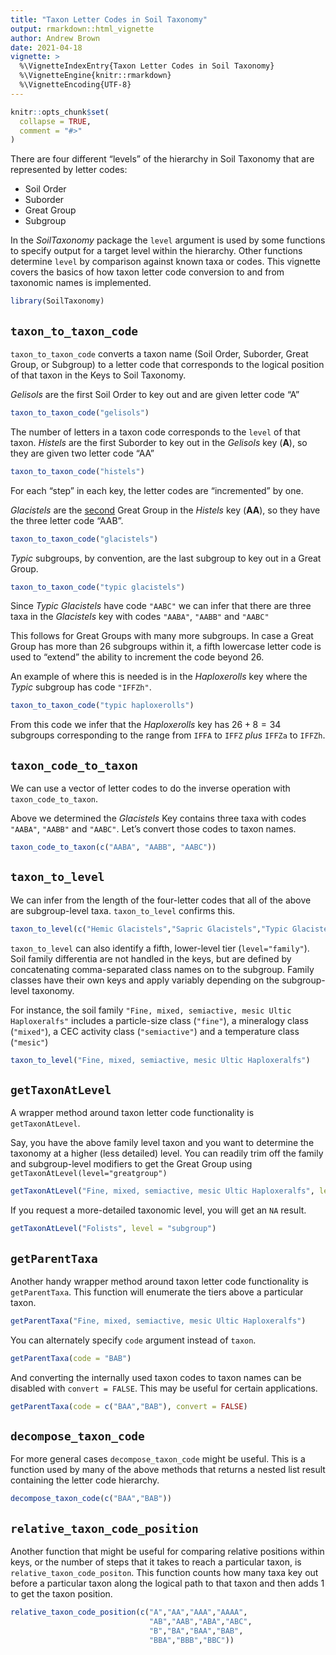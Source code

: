 ```yaml
---
title: "Taxon Letter Codes in Soil Taxonomy"
output: rmarkdown::html_vignette
author: Andrew Brown
date: 2021-04-18
vignette: >
  %\VignetteIndexEntry{Taxon Letter Codes in Soil Taxonomy}
  %\VignetteEngine{knitr::rmarkdown}
  %\VignetteEncoding{UTF-8}
---
```


```r
knitr::opts_chunk$set(
  collapse = TRUE,
  comment = "#>"
)
```

There are four different "levels" of the hierarchy in Soil Taxonomy that are represented by letter codes: 

 - Soil Order 
 - Suborder
 - Great Group
 - Subgroup

In the _SoilTaxonomy_ package the `level` argument is used by some functions to specify output for a target level within the hierarchy. Other functions determine `level` by comparison against known taxa or codes. This vignette covers the basics of how taxon letter code conversion to and from taxonomic names is implemented.

```r
library(SoilTaxonomy)
```

## `taxon_to_taxon_code`

`taxon_to_taxon_code` converts a taxon name (Soil Order, Suborder, Great Group, or Subgroup) to a letter code that corresponds to the logical position of that taxon in the Keys to Soil Taxonomy. 

_Gelisols_ are the first Soil Order to key out and are given letter code "A"

```r
taxon_to_taxon_code("gelisols")
```

The number of letters in a taxon code corresponds to the `level` of that taxon. 
_Histels_ are the first Suborder to key out in the _Gelisols_ key (**A**), so they are given two letter code "AA"

```r
taxon_to_taxon_code("histels")
```

For each "step" in each key, the letter codes are "incremented" by one. 

_Glacistels_ are the <u>second</u> Great Group in the _Histels_ key (**AA**), so they have the three letter code "AAB".  

```r
taxon_to_taxon_code("glacistels")
```

_Typic_ subgroups, by convention, are the last subgroup to key out in a Great Group. 

```r
taxon_to_taxon_code("typic glacistels")
```

Since _Typic Glacistels_ have code `"AABC"` we can infer that there are three taxa in the _Glacistels_ key with codes `"AABA"`, `"AABB"` and `"AABC"`

This follows for Great Groups with many more subgroups. In case a Great Group has more than 26 subgroups within it, a fifth lowercase letter code is used to "extend" the ability to increment the code beyond 26. 

An example of where this is needed is in the _Haploxerolls_ key where the _Typic_ subgroup has code `"IFFZh"`.

```r
taxon_to_taxon_code("typic haploxerolls")
```

From this code we infer that the _Haploxerolls_ key has $26+8=34$ subgroups corresponding to the range from `IFFA` to `IFFZ` _plus_ `IFFZa` to `IFFZh`.

## `taxon_code_to_taxon`

We can use a vector of letter codes to do the inverse operation with `taxon_code_to_taxon `.

Above we determined the _Glacistels_ Key contains three taxa with codes `"AABA"`, `"AABB"` and `"AABC"`. Let's convert those codes to taxon names.

```r
taxon_code_to_taxon(c("AABA", "AABB", "AABC"))
```

## `taxon_to_level`

We can infer from the length of the four-letter codes that all of the above are subgroup-level taxa. `taxon_to_level` confirms this.

```r
taxon_to_level(c("Hemic Glacistels","Sapric Glacistels","Typic Glacistels"))
```

`taxon_to_level` can also identify a fifth, lower-level tier (`level="family"`). Soil family differentia are not handled in the keys, but are defined by concatenating comma-separated class names on to the subgroup. Family classes have their own keys and apply variably depending on the subgroup-level taxonomy.

For instance, the soil family `"Fine, mixed, semiactive, mesic Ultic Haploxeralfs"` includes a particle-size class (`"fine"`), a mineralogy class (`"mixed"`), a CEC activity class (`"semiactive"`) and a temperature class (`"mesic"`)

```r
taxon_to_level("Fine, mixed, semiactive, mesic Ultic Haploxeralfs")
```

## `getTaxonAtLevel`

A wrapper method around taxon letter code functionality is `getTaxonAtLevel`. 

Say, you have the above family level taxon and you want to determine the taxonomy at a higher (less detailed) level. 
You can readily trim off the family and subgroup-level modifiers to get the Great Group using `getTaxonAtLevel(level="greatgroup")`

```r
getTaxonAtLevel("Fine, mixed, semiactive, mesic Ultic Haploxeralfs", level = "greatgroup")
```

If you request a more-detailed taxonomic level, you will get an `NA` result.

```r
getTaxonAtLevel("Folists", level = "subgroup")
```

## `getParentTaxa`

Another handy wrapper method around taxon letter code functionality is `getParentTaxa`. This function will enumerate the tiers above a particular taxon.

```r
getParentTaxa("Fine, mixed, semiactive, mesic Ultic Haploxeralfs")
```

You can alternately specify `code` argument instead of `taxon`.

```r
getParentTaxa(code = "BAB")
```

And converting the internally used taxon codes to taxon names can be disabled with `convert = FALSE`. This may be useful for certain applications.

```r
getParentTaxa(code = c("BAA","BAB"), convert = FALSE)
```

## `decompose_taxon_code`

For more general cases `decompose_taxon_code` might be useful. This is a function used by many of the above methods that returns a nested list result containing the letter code hierarchy.

```r
decompose_taxon_code(c("BAA","BAB"))
```

## `relative_taxon_code_position`

Another function that might be useful for comparing relative positions within keys, or the number of steps that it takes to reach a particular taxon, is `relative_taxon_code_positon`.
This function counts how many taxa key out before a particular taxon along the logical path to that taxon and then adds $1$ to get the taxon position.

```r
relative_taxon_code_position(c("A","AA","AAA","AAAA",
                               "AB","AAB","ABA","ABC",
                               "B","BA","BAA","BAB",
                               "BBA","BBB","BBC"))
```

